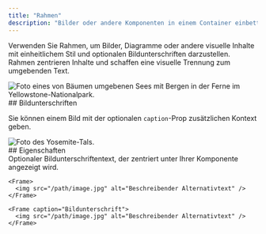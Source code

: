 ```yaml
---
title: "Rahmen"
description: "Bilder oder andere Komponenten in einem Container einbetten"
---
```


Verwenden Sie Rahmen, um Bilder, Diagramme oder andere visuelle Inhalte mit einheitlichem Stil und optionalen Bildunterschriften darzustellen. Rahmen zentrieren Inhalte und schaffen eine visuelle Trennung zum umgebenden Text.

<Frame>
  <img src="https://mintlify-assets.b-cdn.net/yellowstone.jpeg" alt="Foto eines von Bäumen umgebenen Sees mit Bergen in der Ferne im Yellowstone-Nationalpark." />
</Frame>

<div id="captions">
  ## Bildunterschriften
</div>

Sie können einem Bild mit der optionalen `caption`-Prop zusätzlichen Kontext geben.

<Frame caption="Den Yosemite-Nationalpark besuchen jedes Jahr über 3,5 Millionen Menschen">
  <img src="https://mintlify-assets.b-cdn.net/yosemite.jpg" alt="Foto des Yosemite-Tals." />
</Frame>

<div id="properties">
  ## Eigenschaften
</div>

<ResponseField name="caption" type="string">
  Optionaler Bildunterschriftentext, der zentriert unter Ihrer Komponente angezeigt wird.
</ResponseField>

<CodeGroup>

```mdx Frame
<Frame>
  <img src="/path/image.jpg" alt="Beschreibender Alternativtext" />
</Frame>
```

```mdx Frame with a caption
<Frame caption="Bildunterschrift">
  <img src="/path/image.jpg" alt="Beschreibender Alternativtext" />
</Frame>
```
</CodeGroup>